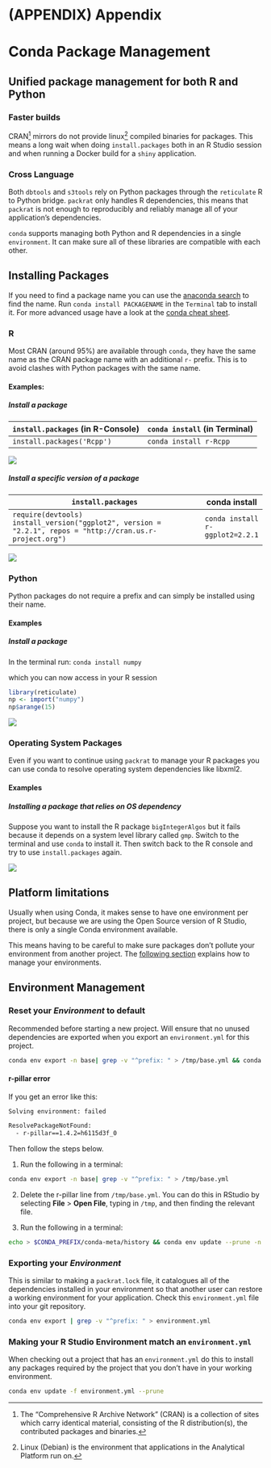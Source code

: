 # (APPENDIX) Appendix {-}

# Conda Package Management

## Unified package management for both R and Python

### Faster builds

CRAN[^what_is_cran] mirrors do not provide linux[^linux_note] compiled binaries
for packages. This means a long wait when doing `install.packages` both in an R
Studio session and when running a Docker build for a `shiny` application.

### Cross Language

Both `dbtools` and `s3tools` rely on Python packages through the `reticulate` R
to Python bridge. `packrat` only handles R dependencies, this means that
`packrat` is not enough to reproducibly and reliably manage all of your
application's dependencies.

`conda` supports managing both Python and R dependencies in a single
`environment`. It can make sure all of these libraries are compatible with each
other.

## Installing Packages

If you need to find a package name you can use the [anaconda search] to find the
name. Run `conda install PACKAGENAME` in the `Terminal` tab to install it. For
more advanced usage have a look at the [conda cheat sheet].

### R

Most CRAN (around 95%) are available through `conda`, they have the same name as
the CRAN package name with an additional `r-` prefix. This is to avoid clashes
with Python packages with the same name.

#### Examples:

##### Install a package

| `install.packages` (in R-Console) | `conda install` (in Terminal) |
| --------------------------------- | ----------------------------- |
| `install.packages('Rcpp')`        | `conda install r-Rcpp`        |

![](images/conda/conda_install_rcpp.gif)

##### Install a specific version of a package

| `install.packages`                                                                                              | conda install                   |
| --------------------------------------------------------------------------------------------------------------- | ------------------------------- |
| `require(devtools)`<br> `install_version("ggplot2", version = "2.2.1", repos = "http://cran.us.r-project.org")` | `conda install r-ggplot2=2.2.1` |

![](images/conda/conda_install_specific_version.gif)

### Python

Python packages do not require a prefix and can simply be installed using their
name.

#### Examples

##### Install a package

In the terminal run: `conda install numpy`

which you can now access in your R session

```r
library(reticulate)
np <- import("numpy")
np$arange(15)
```

![](images/conda/np_from_conda.gif)

### Operating System Packages

Even if you want to continue using `packrat` to manage your R packages you can
use conda to resolve operating system dependencies like libxml2.

#### Examples

##### Installing a package that relies on OS dependency

Suppose you want to install the R package `bigIntegerAlgos` but it fails because
it depends on a system level library called `gmp`. Switch to the terminal and
use `conda` to install it. Then switch back to the R console and try to use
`install.packages` again.

![](images/conda/conda_install_with_os_dep_v2.gif)

## Platform limitations

Usually when using Conda, it makes sense to have one environment per project,
but because we are using the Open Source version of R Studio, there is only a
single Conda environment available.

This means having to be careful to make sure packages don't pollute your
environment from another project. The
[following section](#environment-management) explains how to manage your
environments.

## Environment Management

### Reset your _Environment_ to default

Recommended before starting a new project. Will ensure that no unused
dependencies are exported when you export an `environment.yml` for this project.

```bash
conda env export -n base| grep -v "^prefix: " > /tmp/base.yml && conda env update --prune -n rstudio -f /tmp/base.yml && rm /tmp/base.yml
```

#### r-pillar error

If you get an error like this: 

```bash
Solving environment: failed

ResolvePackageNotFound:
  - r-pillar==1.4.2=h6115d3f_0
  ```
  
Then follow the steps below. 

1. Run the following in a terminal:

```bash
conda env export -n base| grep -v "^prefix: " > /tmp/base.yml
```

2. Delete the r-pillar line from `/tmp/base.yml`. You can do this in RStudio by selecting __File__ > __Open File__, typing in `/tmp`, and then finding the relevant file. 

3. Run the following in a terminal: 

```bash
echo > $CONDA_PREFIX/conda-meta/history && conda env update --prune -n rstudio -f /tmp/base.yml && rm /tmp/base.yml
```

### Exporting your _Environment_

This is similar to making a `packrat.lock` file, it catalogues all of the
dependencies installed in your environment so that another user can restore a
working environment for your application. Check this `environment.yml` file into
your git repository.

```bash
conda env export | grep -v "^prefix: " > environment.yml
```

### Making your R Studio Environment match an `environment.yml`

When checking out a project that has an `environment.yml` do this to install any
packages required by the project that you don't have in your working
environment.

```bash
conda env update -f environment.yml --prune
```

[packrat]: https://rstudio.github.io/packrat/
[anaconda search]: https://anaconda.org/search
[conda cheat sheet]:
  https://conda.io/projects/conda/en/latest/user-guide/cheatsheet.html

[^linux_note]:

  Linux (Debian) is the environment that applications in the Analytical Platform
  run on.

[^what_is_cran]:

  The "Comprehensive R Archive Network" (CRAN) is a collection of sites which
  carry identical material, consisting of the R distribution(s), the contributed
  packages and binaries.
